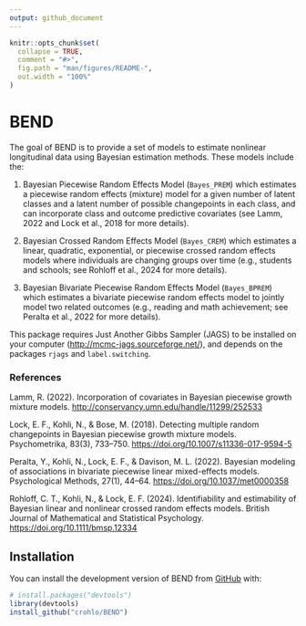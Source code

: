 ```yaml
---
output: github_document
---
```


<!-- README.md is generated from README.Rmd. Please edit that file -->

```r
knitr::opts_chunk$set(
  collapse = TRUE,
  comment = "#>",
  fig.path = "man/figures/README-",
  out.width = "100%"
)
```

# BEND

<!-- badges: start -->

<!-- badges: end -->

The goal of BEND is to provide a set of models to estimate nonlinear longitudinal data using Bayesian estimation methods. These models include the:

1.  Bayesian Piecewise Random Effects Model (`Bayes_PREM`) which estimates a piecewise random effects (mixture) model for a given number of latent classes and a latent number of possible changepoints in each class, and can incorporate class and outcome predictive covariates (see Lamm, 2022 and Lock et al., 2018 for more details).

2.  Bayesian Crossed Random Effects Model (`Bayes_CREM`) which estimates a linear, quadratic, exponential, or piecewise crossed random effects models where individuals are changing groups over time (e.g., students and schools; see Rohloff et al., 2024 for more details).

3.  Bayesian Bivariate Piecewise Random Effects Model (`Bayes_BPREM`) which estimates a bivariate piecewise random effects model to jointly model two related outcomes (e.g., reading and math achievement; see Peralta et al., 2022 for more details).

This package requires Just Another Gibbs Sampler (JAGS) to be installed on your computer (<http://mcmc-jags.sourceforge.net/>), and depends on the packages `rjags` and `label.switching`.

### References

Lamm, R. (2022). Incorporation of covariates in Bayesian piecewise growth mixture models. [http://conservancy.umn.edu/handle/11299/252533](http://conservancy.umn.edu/handle/11299/252533Lock){.uri}

Lock, E. F., Kohli, N., & Bose, M. (2018). Detecting multiple random changepoints in Bayesian piecewise growth mixture models. Psychometrika, 83(3), 733–750. <https://doi.org/10.1007/s11336-017-9594-5>

Peralta, Y., Kohli, N., Lock, E. F., & Davison, M. L. (2022). Bayesian modeling of associations in bivariate piecewise linear mixed-effects models. Psychological Methods, 27(1), 44–64. <https://doi.org/10.1037/met0000358>

Rohloff, C. T., Kohli, N., & Lock, E. F. (2024). Identifiability and estimability of Bayesian linear and nonlinear crossed random effects models. British Journal of Mathematical and Statistical Psychology. <https://doi.org/10.1111/bmsp.12334>

## Installation

You can install the development version of BEND from [GitHub](https://github.com/) with:

``` r
# install.packages("devtools")
library(devtools)
install_github("crohlo/BEND")
```

